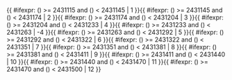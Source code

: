 <includeonly>{{ #ifexpr: ({{{1}}}) >= 2431115 and ({{{1}}}) < 2431145 | 1 }}{{ #ifexpr: ({{{1}}}) >= 2431145 and ({{{1}}}) < 2431174 | 2 }}{{ #ifexpr: ({{{1}}}) >= 2431174 and ({{{1}}}) < 2431204 | 3 }}{{ #ifexpr: ({{{1}}}) >= 2431204 and ({{{1}}}) < 2431233 | 4 }}{{ #ifexpr: ({{{1}}}) >= 2431233 and ({{{1}}}) < 2431263 | -4 }}{{ #ifexpr: ({{{1}}}) >= 2431263 and ({{{1}}}) < 2431292 | 5 }}{{ #ifexpr: ({{{1}}}) >= 2431292 and ({{{1}}}) < 2431322 | 6 }}{{ #ifexpr: ({{{1}}}) >= 2431322 and ({{{1}}}) < 2431351 | 7 }}{{ #ifexpr: ({{{1}}}) >= 2431351 and ({{{1}}}) < 2431381 | 8 }}{{ #ifexpr: ({{{1}}}) >= 2431381 and ({{{1}}}) < 2431411 | 9 }}{{ #ifexpr: ({{{1}}}) >= 2431411 and ({{{1}}}) < 2431440 | 10 }}{{ #ifexpr: ({{{1}}}) >= 2431440 and ({{{1}}}) < 2431470 | 11 }}{{ #ifexpr: ({{{1}}}) >= 2431470 and ({{{1}}}) < 2431500 | 12 }}</includeonly><noinclude>{{Chinese calendar/doc}}

[[Category:中國農曆模板|{{PAGENAME}}]]


</noinclude>